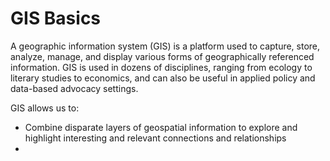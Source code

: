 # GIS Basics

A geographic information system (GIS) is a platform used to capture, store, analyze, manage, and display various forms of geographically referenced information. GIS is used in dozens of disciplines, ranging from ecology to literary studies to economics, and can also be useful in applied policy and data-based advocacy settings.

GIS allows us to:

  * Combine disparate layers of geospatial information to explore and highlight interesting and relevant    connections and relationships
  * 
